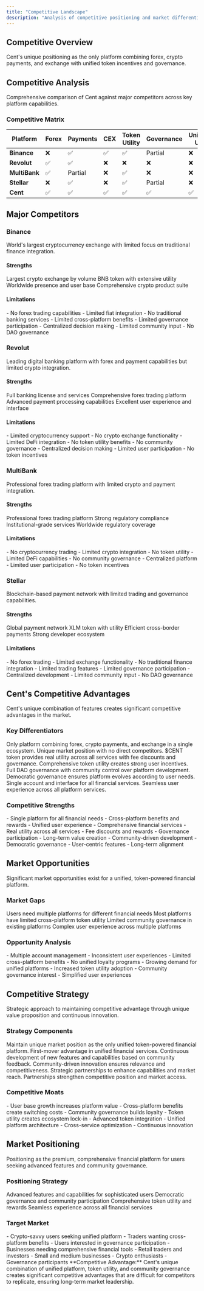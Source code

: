 ```yaml
---
title: "Competitive Landscape"
description: "Analysis of competitive positioning and market differentiation"
---
```


## Competitive Overview

<Card title="Market Positioning" icon="chart" horizontal>
  Cent's unique positioning as the only platform combining forex, crypto
  payments, and exchange with unified token incentives and governance.
</Card>

## Competitive Analysis

<Card title="Market Comparison" icon="scale" horizontal>
  Comprehensive comparison of Cent against major competitors across key platform
  capabilities.
</Card>

### Competitive Matrix

| Platform      | Forex | Payments | CEX | Token Utility | Governance | Unified UX |
| ------------- | ----- | -------- | --- | ------------- | ---------- | ---------- |
| **Binance**   | ❌    | ✅       | ✅  | ✅            | Partial    | ❌         |
| **Revolut**   | ✅    | ✅       | ❌  | ❌            | ❌         | ❌         |
| **MultiBank** | ✅    | Partial  | ❌  | ✅            | ❌         | ❌         |
| **Stellar**   | ❌    | ✅       | ❌  | ✅            | Partial    | ❌         |
| **Cent**      | ✅    | ✅       | ✅  | ✅            | ✅         | ✅         |

## Major Competitors

### Binance

<Card title="Global Crypto Exchange" icon="exchange" horizontal>
  World's largest cryptocurrency exchange with limited focus on traditional
  finance integration.
</Card>

#### Strengths

<CardGroup cols={2}>
  <Card title="Market Leadership" icon="crown">
    Largest crypto exchange by volume
  </Card>
  <Card title="Token Utility" icon="coins">
    BNB token with extensive utility
  </Card>
  <Card title="Global Reach" icon="globe">
    Worldwide presence and user base
  </Card>
  <Card title="Product Range" icon="puzzle">
    Comprehensive crypto product suite
  </Card>
</CardGroup>

#### Limitations

<AccordionGroup>
  <Accordion title="Limited Traditional Finance" icon="bank">
    - No forex trading capabilities - Limited fiat integration - No traditional
    banking services - Limited cross-platform benefits
  </Accordion>

  <Accordion title="Governance Limitations" icon="vote">
    - Limited governance participation - Centralized decision making - Limited
    community input - No DAO governance
  </Accordion>
</AccordionGroup>

### Revolut

<Card title="Digital Banking Platform" icon="bank" horizontal>
  Leading digital banking platform with forex and payment capabilities but
  limited crypto integration.
</Card>

#### Strengths

<CardGroup cols={2}>
  <Card title="Banking Services" icon="building">
    Full banking license and services
  </Card>
  <Card title="Forex Trading" icon="chart">
    Comprehensive forex trading platform
  </Card>
  <Card title="Payment Processing" icon="credit-card">
    Advanced payment processing capabilities
  </Card>
  <Card title="User Experience" icon="user">
    Excellent user experience and interface
  </Card>
</CardGroup>

#### Limitations

<AccordionGroup>
  <Accordion title="Limited Crypto Integration" icon="coins">
    - Limited cryptocurrency support - No crypto exchange functionality -
    Limited DeFi integration - No token utility benefits
  </Accordion>

  <Accordion title="No Governance" icon="vote">
    - No community governance - Centralized decision making - Limited user
    participation - No token incentives
  </Accordion>
</AccordionGroup>

### MultiBank

<Card title="Forex Trading Platform" icon="chart" horizontal>
  Professional forex trading platform with limited crypto and payment
  integration.
</Card>

#### Strengths

<CardGroup cols={2}>
  <Card title="Forex Expertise" icon="chart">
    Professional forex trading platform
  </Card>
  <Card title="Regulatory Compliance" icon="scale">
    Strong regulatory compliance
  </Card>
  <Card title="Institutional Focus" icon="building">
    Institutional-grade services
  </Card>
  <Card title="Global Presence" icon="globe">
    Worldwide regulatory coverage
  </Card>
</CardGroup>

#### Limitations

<AccordionGroup>
  <Accordion title="Limited Crypto" icon="coins">
    - No cryptocurrency trading - Limited crypto integration - No token utility
    - Limited DeFi capabilities
  </Accordion>

  <Accordion title="No Governance" icon="vote">
    - No community governance - Centralized platform - Limited user
    participation - No token incentives
  </Accordion>
</AccordionGroup>

### Stellar

<Card title="Payment Network" icon="credit-card" horizontal>
  Blockchain-based payment network with limited trading and governance
  capabilities.
</Card>

#### Strengths

<CardGroup cols={2}>
  <Card title="Payment Network" icon="link">
    Global payment network
  </Card>
  <Card title="Token Utility" icon="coins">
    XLM token with utility
  </Card>
  <Card title="Cross-Border Payments" icon="globe">
    Efficient cross-border payments
  </Card>
  <Card title="Developer Tools" icon="code">
    Strong developer ecosystem
  </Card>
</CardGroup>

#### Limitations

<AccordionGroup>
  <Accordion title="Limited Trading" icon="exchange">
    - No forex trading - Limited exchange functionality - No traditional finance
    integration - Limited trading features
  </Accordion>

  <Accordion title="Governance Limitations" icon="vote">
    - Limited governance participation - Centralized development - Limited
    community input - No DAO governance
  </Accordion>
</AccordionGroup>

## Cent's Competitive Advantages

<Card title="Unique Market Position" icon="star" horizontal>
  Cent's unique combination of features creates significant competitive
  advantages in the market.
</Card>

### Key Differentiators

<Steps>
  <Step title="Unified Platform">
    Only platform combining forex, crypto payments, and exchange in a single
    ecosystem.
    <Check>Unique market position with no direct competitors.</Check>
  </Step>

  <Step title="Token-Powered Benefits">
    $CENT token provides real utility across all services with fee discounts and
    governance.
    <Check>Comprehensive token utility creates strong user incentives.</Check>
  </Step>

  <Step title="Community Governance">
    Full DAO governance with community control over platform development.
    <Check>
      Democratic governance ensures platform evolves according to user needs.
    </Check>
  </Step>

  <Step title="Unified User Experience">
    Single account and interface for all financial services.
    <Check>Seamless user experience across all platform services.</Check>
  </Step>
</Steps>

### Competitive Strengths

<AccordionGroup>
  <Accordion title="Comprehensive Solution" icon="puzzle">
    - Single platform for all financial needs - Cross-platform benefits and
    rewards - Unified user experience - Comprehensive financial services
  </Accordion>

  <Accordion title="Token Economics" icon="coins">
    - Real utility across all services - Fee discounts and rewards - Governance
    participation - Long-term value creation
  </Accordion>

  <Accordion title="Community Focus" icon="users">
    - Community-driven development - Democratic governance - User-centric
    features - Long-term alignment
  </Accordion>
</AccordionGroup>

## Market Opportunities

<Card title="Market Gaps" icon="bullseye" horizontal>
  Significant market opportunities exist for a unified, token-powered financial
  platform.
</Card>

### Market Gaps

<CardGroup cols={2}>
  <Card title="Fragmented Services" icon="puzzle">
    Users need multiple platforms for different financial needs
  </Card>
  <Card title="Limited Token Utility" icon="coins">
    Most platforms have limited cross-platform token utility
  </Card>
  <Card title="No Governance" icon="vote">
    Limited community governance in existing platforms
  </Card>
  <Card title="Complex User Experience" icon="user">
    Complex user experience across multiple platforms
  </Card>
</CardGroup>

### Opportunity Analysis

<AccordionGroup>
  <Accordion title="User Pain Points" icon="exclamation">
    - Multiple account management - Inconsistent user experiences - Limited
    cross-platform benefits - No unified loyalty programs
  </Accordion>

  <Accordion title="Market Demand" icon="chart">
    - Growing demand for unified platforms - Increased token utility adoption -
    Community governance interest - Simplified user experiences
  </Accordion>
</AccordionGroup>

## Competitive Strategy

<Card title="Differentiation Strategy" icon="bullseye" horizontal>
  Strategic approach to maintaining competitive advantage through unique value
  proposition and continuous innovation.
</Card>

### Strategy Components

<Steps>
  <Step title="Unique Positioning">
    Maintain unique market position as the only unified token-powered financial
    platform.
    <Check>First-mover advantage in unified financial services.</Check>
  </Step>

  <Step title="Continuous Innovation">
    Continuous development of new features and capabilities based on community
    feedback.
    <Check>
      Community-driven innovation ensures relevance and competitiveness.
    </Check>
  </Step>

  <Step title="Partnership Development">
    Strategic partnerships to enhance capabilities and market reach.
    <Check>
      Partnerships strengthen competitive position and market access.
    </Check>
  </Step>
</Steps>

### Competitive Moats

<AccordionGroup>
  <Accordion title="Network Effects" icon="network">
    - User base growth increases platform value - Cross-platform benefits create
    switching costs - Community governance builds loyalty - Token utility
    creates ecosystem lock-in
  </Accordion>

  <Accordion title="Technology Advantage" icon="code">
    - Advanced token integration - Unified platform architecture - Cross-service
    optimization - Continuous innovation
  </Accordion>
</AccordionGroup>

## Market Positioning

<Card title="Premium Positioning" icon="crown" horizontal>
  Positioning as the premium, comprehensive financial platform for users seeking
  advanced features and community governance.
</Card>

### Positioning Strategy

<CardGroup cols={2}>
  <Card title="Premium Features" icon="star">
    Advanced features and capabilities for sophisticated users
  </Card>
  <Card title="Community Governance" icon="vote">
    Democratic governance and community participation
  </Card>
  <Card title="Token Benefits" icon="coins">
    Comprehensive token utility and rewards
  </Card>
  <Card title="Unified Experience" icon="link">
    Seamless experience across all financial services
  </Card>
</CardGroup>

### Target Market

<AccordionGroup>
  <Accordion title="Primary Users" icon="user">
    - Crypto-savvy users seeking unified platform - Traders wanting
    cross-platform benefits - Users interested in governance participation -
    Businesses needing comprehensive financial tools
  </Accordion>

  <Accordion title="Market Segments" icon="users">
    - Retail traders and investors - Small and medium businesses - Crypto
    enthusiasts - Governance participants
  </Accordion>
</AccordionGroup>

<Note>
  **Competitive Advantage:** Cent's unique combination of unified platform,
  token utility, and community governance creates significant competitive
  advantages that are difficult for competitors to replicate, ensuring long-term
  market leadership.
</Note>
